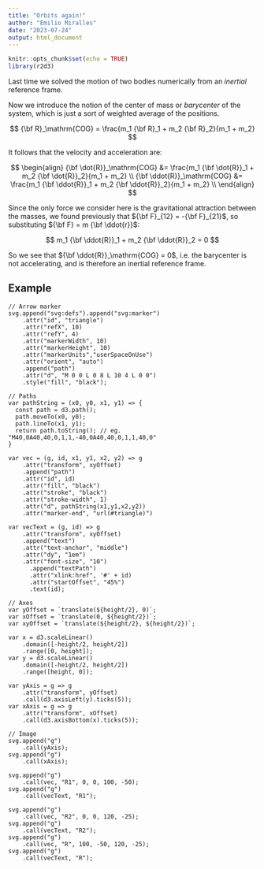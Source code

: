 ```yaml
---
title: "Orbits again!"
author: "Emilio Miralles"
date: "2023-07-24"
output: html_document
---
```


```r
knitr::opts_chunk$set(echo = TRUE)
library(r2d3)
```

Last time we solved the motion of two bodies numerically from an *inertial* reference frame.

Now we introduce the notion of the center of mass or *barycenter* of the system, which is just a sort of weighted average of the positions.

$$
{\bf R}_\mathrm{COG} = \frac{m_1 {\bf R}_1 + m_2 {\bf R}_2}{m_1 + m_2}
$$

It follows that the velocity and acceleration are:

$$
\begin{align}
{\bf \dot{R}}_\mathrm{COG} &= \frac{m_1 {\bf \dot{R}}_1 + m_2 {\bf \dot{R}}_2}{m_1 + m_2} \\
{\bf \ddot{R}}_\mathrm{COG} &= \frac{m_1 {\bf \ddot{R}}_1 + m_2 {\bf \ddot{R}}_2}{m_1 + m_2} \\
\end{align}
$$

Since the only force we consider here is the gravitational attraction between the masses, we found previously that ${\bf F}_{12} = -{\bf F}_{21}$, so substituting ${\bf F} = m {\bf \ddot{r}}$:

$$
m_1 {\bf \ddot{R}}_1 + m_2 {\bf \ddot{R}}_2 = 0
$$

So we see that ${\bf \ddot{R}}_\mathrm{COG} = 0$, i.e. the barycenter is not accelerating, and is therefore an inertial reference frame.

## Example

```d3
// Arrow marker
svg.append("svg:defs").append("svg:marker")
    .attr("id", "triangle")
    .attr("refX", 10)
    .attr("refY", 4)
    .attr("markerWidth", 10)
    .attr("markerHeight", 10)
    .attr("markerUnits","userSpaceOnUse")
    .attr("orient", "auto")
    .append("path")
    .attr("d", "M 0 0 L 0 8 L 10 4 L 0 0")
    .style("fill", "black");

// Paths
var pathString = (x0, y0, x1, y1) => {
  const path = d3.path();
  path.moveTo(x0, y0);
  path.lineTo(x1, y1);
  return path.toString(); // eg. "M40,0A40,40,0,1,1,-40,0A40,40,0,1,1,40,0"
}

var vec = (g, id, x1, y1, x2, y2) => g
    .attr("transform", xyOffset)
    .append("path")
    .attr("id", id)
    .attr("fill", "black")
    .attr("stroke", "black")
    .attr("stroke-width", 1)
    .attr("d", pathString(x1,y1,x2,y2))
    .attr("marker-end", "url(#triangle)")

var vecText = (g, id) => g
    .attr("transform", xyOffset)
    .append("text")
    .attr("text-anchor", "middle")
    .attr("dy", "1em")
    .attr("font-size", "10")
      .append("textPath")
      .attr("xlink:href", '#' + id)
      .attr("startOffset", "45%")
      .text(id);

// Axes
var yOffset = `translate(${height/2}, 0)`;
var xOffset = `translate(0, ${height/2})`;
var xyOffset = `translate(${height/2}, ${height/2})`;

var x = d3.scaleLinear()
    .domain([-height/2, height/2])
    .range([0, height]);
var y = d3.scaleLinear()
    .domain([-height/2, height/2])
    .range([height, 0]);

var yAxis = g => g
    .attr("transform", yOffset)
    .call(d3.axisLeft(y).ticks(5));
var xAxis = g => g
    .attr("transform", xOffset)
    .call(d3.axisBottom(x).ticks(5));

// Image
svg.append("g")
    .call(yAxis);
svg.append("g")
    .call(xAxis);

svg.append("g")
    .call(vec, "R1", 0, 0, 100, -50);
svg.append("g")
    .call(vecText, "R1");

svg.append("g")
    .call(vec, "R2", 0, 0, 120, -25);
svg.append("g")
    .call(vecText, "R2");
svg.append("g")
    .call(vec, "R", 100, -50, 120, -25);
svg.append("g")
    .call(vecText, "R");
```
